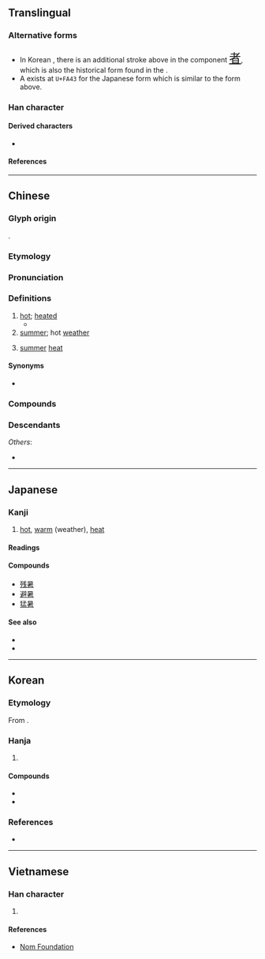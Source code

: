 {{also|署|者}}
{{character info}}
{{character info|0xfa43}}
{{character info|0x2f8cf}}
==Translingual==

===Alternative forms===
* In Korean {{w|hanja}}, there is an additional {{l|mul|丶}} stroke above {{l|mul|日}} in the component <span style="font-size:x-large;" font lang=ko>[[者#Translingual|者]]</span>, which is also the historical form found in the {{w|Kangxi dictionary}}.
* A {{w|CJK Compatibility Ideographs|CJK compatibility ideograph}} exists at <code>U+FA43</code> for the Japanese {{w|kyūjitai}} form which is similar to the form above.

===Han character===
{{Han char|rn=72|rad=日|as=08|ask+=09|sn=12|snk+=13|four=60604|canj=AJKA,AJKI|ids=⿱日者(GHTJV),⿳日⿸耂丶日(K,<code>U+FA43</code>)}}

====Derived characters====
* {{l|mul|[[濐]], [[龧]], [[𮟕]], [[𭿦]], [[𮘼]], [[鱪]], [[𢋂]], [[𦾧]], [[𤻃]]}}

====References====
{{Han ref|kx=0498.130|dkj=14031|dj=0866.110|hdz=21516.020|uh=6691}}
{{Han ref|uh=FA43}}
{{Han ref|uh=2F8CF}}

----

==Chinese==
{{zh-forms}}

===Glyph origin===
{{Han etym}}
{{Han compound|日|者|c1=s|c2=p|ls=psc}}.

===Etymology===
{{rfe|zh}}

===Pronunciation===
{{zh-pron
|m=shǔ
|m-s=su3
|c=syu2
|c-t=si2
|g=xy3
|h=pfs=chhú;gd=cu3
|j=su2
|mb=sṳ̿
|md=sṳ̄
|mn=xm,tw:sú/qz:sír/zz,ph:sí
|mn-t=su2
|w=2sr
|x=xy3
|mc=y
|oc=y
|ma=y
|cat=a,n
}}

===Definitions===
{{zh-hanzi}}

# [[hot]]; [[heated]]
#* {{zh-x|鼓 之 以 雷霆，潤 之 以 風雨，日月 運行，一 寒 一 暑，乾[乾]{qián} 道 成 男，坤 道 成 女。|We have the exciting forces of thunder and lightning; the fertilising influences of wind and rain; and the revolutions of the sun and moon, which give rise to cold and '''warmth'''. The attributes expressed by Qian constitute the male; those expressed by Kun constitute the female.|ref=Yijing}}
# [[summer]]; hot [[weather]]
#: {{zh-co|暑期|'''summer'''time}}
# {{lb|zh|TCM}} [[summer]] [[heat]] {{gl|a cause of illness}}
#: {{zh-co|中{zhòng}暑|to get a heatstroke}}
#: {{zh-co|消暑|to dispel '''summer heat'''}}

====Synonyms====
* {{sense|hot}}
{{zh-syn-saurus|熱}}

===Compounds===
{{zh-der|去暑|徂暑|寒暑|寒來暑往|小暑|伏暑|中暑|大專暑訓|大暑|受暑|再寒暑|寒暑表|寒暑推移|寒耕暑耘|溽暑|蒸暑|浮瓜避暑|暑伏|炎暑|暑修班|暑月|暑期學校|拂暑|盛暑|殘暑|盛暑祁寒|癉暑|暑往寒來|暑歲|祁寒暑雨|暑氣|祁寒溽暑|烈暑|暑期|暑假|消暑|暑來寒往|暑天|暑雨|暑熱|酷暑|觸暑|避暑勝地|繁暑|隆暑|避暑|逭暑|闌暑|處暑|永暑礁|九暑|傷暑|劇暑|午暑|寒往暑來|寒暑針|庚暑|彤暑|抱暑|撐暑|時暑|晝暑|暍暑|暑吏|暑夏|暑夜|暑寒|暑晏|暑暍|暑溽|暑濕|暑病|暑瘧|暑簟|暑絺|暑綌|暑衣|暑門|暑雨祁寒|暑雪|暑魃|梅暑|毒暑|清暑|溫暑|炮暑|烝暑|焦暑|煩暑|熇暑|熟暑|熱暑|熾暑|燠暑|犯暑|秋暑|積暑|虐暑|袢暑|解暑|試暑|謝暑|輕暑|辟暑|辟暑犀|逃暑|逃暑飲|逆暑|遁暑|遊暑|遣暑|避暑山莊|避暑飲|銷暑|陶暑|陽暑|霜暑|餘暑|驅暑|驕暑|驟暑}}

===Descendants===
{{CJKV||しょ}}
''Others'':
* {{desc|hmx-pro|*sji̯ouX||warm|bor=1}}

----

==Japanese==
{{ja-kanji forms|&#64067;|c=y}}

===Kanji===
{{ja-kanji|grade=3|rs=日08|kyu=&#64067;}}

# [[hot]], [[warm]] (weather), [[heat]]

====Readings====
{{ja-readings
|goon=しょ<しよ
|kanon=しょ<しよ
|kun=あつ-い
}}

====Compounds====
* [[残暑]]
* [[避暑]]
* [[猛暑]]

====See also====
* {{l|ja|暑い}}
* {{l|ja|暑さ}}

----

==Korean==

===Etymology===
From {{der|ko|ltc|-}} {{ltc-l|暑|id=1}}. {{hanja-hunmong|셔〯|sye|天文#상01B}}

===Hanja===
{{ko-hanja-search}}
{{ko-hanja|덥다|더울|서}}

# {{hanja form of|서|[[hot]]}}

====Compounds====
{{der-top|Compounds}}
* {{ko-l|피서|避暑}}
* {{ko-l|혹서|酷暑}}
{{der-bottom}}

===References===
* {{R:hanjadoc|4673}}

----

==Vietnamese==

===Han character===
{{vi-readings|rs=日08|reading=thử}}

# {{rfdef|vi|sort=日08}}

====References====
* [http://nomfoundation.org/common/nom_details.php?codepoint=6691 Nom Foundation]